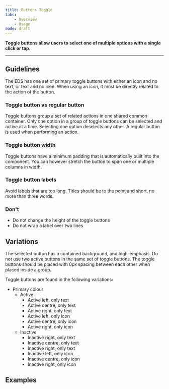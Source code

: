```yaml
---
title: Buttons Toggle
tabs:
    - Overview
    - Usage
mode: draft
---
```


**Toggle buttons allow users to select one of multiple options with a single click or tap.**


***


## Guidelines

The EDS has one set of primary toggle buttons with either an icon and no text, or text and no icon. When using an icon, it must be directly related to the action of the button. 


### Toggle button vs regular button

Toggle buttons group a set of related actions in one shared common container. Only one option in a group of toggle buttons can be selected and active at a time. Selecting one option deselects any other. A regular button is used when performing an action.  


### Toggle button width

Toggle buttons have a minimum padding that is automatically built into the component. You can however stretch the button to span one or multiple columns in width.  


### Toggle button labels

Avoid labels that are too long. Titles should be to the point and short, no more than three words. 


### Don't

* Do not change the height of the toggle buttons 
* Do not wrap a label over two lines 


## Variations

The selected button has a contained background, and high-emphasis. Do not use two active buttons in the same set of toggle buttons. The toggle buttons should be placed with 0px spacing between each other when placed inside a group.  

Toggle buttons are found in the following variations: 

* Primary colour 
  * Active 
    * Active left, only text 
    * Active centre, only text 
    * Active right, only text 
    * Active left, only icon 
    * Active centre, only icon 
    * Active right, only icon 
  * Inactive 
    * Inactive right, only text 
    * Inactive centre, only text 
    * Inactive right, only text 
    * Inactive left, only icon 
    * Inactive centre, only icon 
    * Inactive right, only icon 


## Examples

<FigmaImage url="https://www.figma.com/file/0bGXR2sCwMVSDNyyzu5BXrO5/UI%E2%80%94User-Interface?node-id=27%3A3" />
